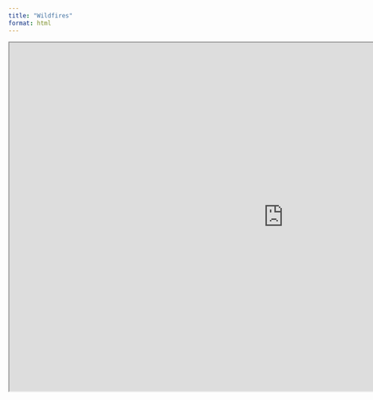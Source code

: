 ```yaml
---
title: "Wildfires"
format: html
---
```


<iframe src="https://gwynyn.shinyapps.io/Wildfires/" width="1100" height="700">

</iframe>

